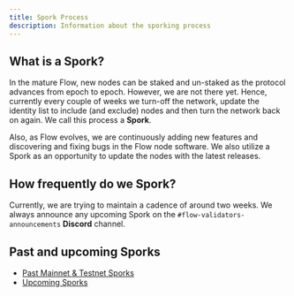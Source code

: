```yaml
---
title: Spork Process
description: Information about the sporking process
---
```


## What is a Spork?

In the mature Flow, new nodes can be staked and un-staked as the protocol advances from epoch to epoch. However, we are not there yet.
Hence, currently every couple of weeks we turn-off the network, update the identity list to include (and exclude) nodes and then turn the network back on again.
We call this process a **Spork**.

Also, as Flow evolves, we are continuously adding new features and discovering and fixing bugs in the Flow node software.
We also utilize a Spork as an opportunity to update the nodes with the latest releases.

## How frequently do we Spork?

Currently, we are trying to maintain a cadence of around two weeks. We always announce any upcoming Spork on the `#flow-validators-announcements` **Discord** channel.

## Past and upcoming Sporks

- [Past Mainnet & Testnet Sporks](/node-operation/past-sporks)
- [Upcoming Sporks](/node-operation/upcoming-sporks)
